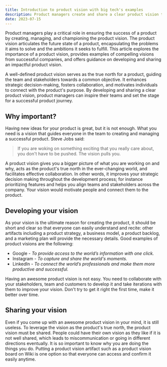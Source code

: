 ```yaml
---
title: Introduction to product vision with big tech's examples
description: Product managers create and share a clear product vision to guide development, enhance decision-making, and foster collaboration. Examples include Google and Instagram. A well-shared vision unites teams and stakeholders.
date: 2023-07-15
---
```


Product managers play a critical role in ensuring the success of a product by creating, managing, and championing the product vision.
The product vision articulates the future state of a product, encapsulating the problems it aims to solve and the ambitions it seeks to fulfill.
This article explores the importance of a product vision, provides examples of compelling visions from successful companies, and offers guidance on developing and sharing an impactful product vision.

A well-defined product vision serves as the true north for a product, guiding the team and stakeholders towards a common objective.
It enhances strategic decision-making, fosters collaboration, and motivates individuals to connect with the product's purpose.
By developing and sharing a clear product vision, product managers can inspire their teams and set the stage for a successful product journey.

## Why important?

Having new ideas for your product is great, but it is not enough.
What you need is a vision that guides everyone in the team to creating and managing a successful product.
Steve Jobs said:

> If you are woking on something exciting that you really care about, you don't have to be pushed.
> The vision pulls you.

A product vision gives you a bigger picture of what you are working on and why, acts as the product's true north in the ever-changing world, and facilitates effective collaboration.
In other words, it improves your strategic decision making throughout the development process; for instance prioritizing features and helps you align teams and stakeholders across the company.
Your vision would motivate people and connect them to the product.

## Developing your vision

As your vision is the ultimate reason for creating the product, it should be short and clear so that everyone can easily understand and recite: other artifacts including a product strategy, a business model, a product backlog, and a marketing plan will provide the necessary details.
Good examples of product visions are the following:

-   Google - _To provide access to the world’s information with one click._
-   Instagram - _To capture and share the world's moments._
-   LinkedIn - _To connect the world’s professionals and make them more productive and successful._

Having an awesome product vision is not easy.
You need to collaborate with your stakeholders, team and customers to develop it and take iterations with them to improve your vision.
Don't try to get it right the first time, make it better over time.

## Sharing your vision

Even if you come up with an awesome product vision in your mind, it is still useless.
To leverage the vision as the product's true north, the product vision must be shared.
People could have their own vision as they like if it is not well shared, which leads to miscommunication or going in different directions eventually.
It is so important to know why you are doing the things you do.
Putting a product vision artifact such as a product vision board on Wiki is one option so that everyone can access and confirm it easily anytime.
